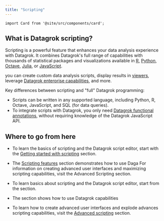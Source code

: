 ```yaml
---
title: "Scripting"
---
```


```mdx-code-block
import Card from '@site/src/components/card';
```

## What is Datagrok scripting?

Scripting is a powerful feature that enhances your data analysis experience with Datagrok.
It combines Datagrok's full range of capabilities
with thousands of statistical packages and visualizations available in
[R](https://www.r-project.org/about.html), [Python](https://www.python.org),
[Octave](https://octave.org/), [Julia](https://julialang.org), or
[JavaScript](https://www.javascript.com).

 you can create custom data analysis scripts, display results in
[viewers](../../visualize/viewers/viewers.md),
leverage [Datagrok enterprise capabilities]( ../../datagrok/concepts/functions/func-params-annotation.md),
and more.

Key differences between scripting and "full" Datagrok programming:

* Scripts can be written in any supported language,
  including Python, R, Octave, JavaScript, and SQL (for data queries).
* To integrate scripts with Datagrok, you only need
  [Datagrok functional annotations]( ../../datagrok/concepts/functions/func-params-annotation.md),
  without requiring knowledge of the Datagrok JavaScript API.

## Where to go from here

* To learn the basics of scripting and the Datagrok script editor, start with the [Getting started with scripting](getting-started.md) section.
* The [Scripting features](scripting-features/scripting-features.md) section demonstrates
  how to use Daga
For information on creating advanced user interfaces and maximizing scripting capabilities,
visit the Advanced Scripting section.

* To learn basics about scripting and the Datagrok script editor,
  start from the  section.
* The section  shows how to use Datagrok capabilities
* To learn how to create advanced user interfaces and explode advances scripting capabilities,
 visit the [Advanced scripting](advanced-scripting/advanced-scripting.mdx) section.
